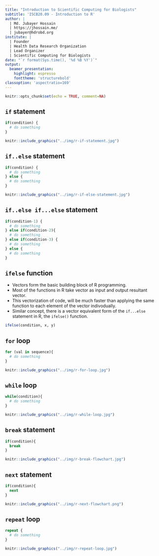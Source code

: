 ```yaml
---
title: "Introduction to Scientific Computing for Biologists"
subtitle: 'ISCB20.09 - Introduction to R'
author: | 
  | Md. Jubayer Hossain
  | https://jhossain.me/
  | jubayer@hdrobd.org 
institute: | 
  | Founder 
  | Health Data Research Organization
  | Lead Organizer
  | Scientific Computing for Biologists 
date: "`r format(Sys.time(), '%d %B %Y')`"
output: 
  beamer_presentation:
    highlight: espresso
    fonttheme: 'structurebold'
classoption: 'aspectratio=169'
---
```



```r
knitr::opts_chunk$set(echo = TRUE, comment=NA)
```



## `if` statement {.t}
```r
if(condition) {
  # do something 
}
```
```r
knitr::include_graphics("../img/r-if-statement.jpg")
```


## `if..else` statement {.t}
```r
if(condition) {
  # do something 
} else {
  # do something 
}
```
```r
knitr::include_graphics("../img/r-if-else-statement.jpg")
```


## `if..else if...else` statement {.t}
```r
if(condition-1) {
  # do something 
} else if(condition-2){
  # do something 
} else if(condition-3) {
  # do something 
} else {
  # do something 
}
```

## `ifelse` function {.t}
- Vectors form the basic building block of R programming. 
- Most of the functions in R take vector as input and output resultant vector. 
- This vectorization of code, will be much faster than applying the same function to each element of the vector indivodually. 
- Similar concept, there is a vector equivalent form of the `if...else` statement in R, the `ifelse()` function. 

```r
ifelse(condition, x, y)
```


## `for` loop {.t}
```r
for (val in sequence){
  # do something 
}
```
```r
knitr::include_graphics("../img/r-for-loop.jpg")
```



## `while` loop {.t}
```r
while(condition){
  # do something 
}
```
```r
knitr::include_graphics("../img/r-while-loop.jpg")
```



## `break` statement{.t}
```r
if(condition){
  break 
}
```
```r
knitr::include_graphics("../img/r-break-flowchart.jpg")
```

## `next` statement{.t}
```r
if(condition){
  next  
}
```
```r
knitr::include_graphics("../img/r-next-flowchart.png")
```



## `repeat` loop{.t}
```r
repeat {
  # do something 
}
```
```r
knitr::include_graphics("../img/r-repeat-loop.jpg")
```




